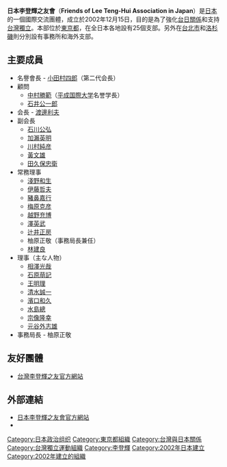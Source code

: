{{refimprove|time=2016-01-15T12:02:01+00:00}}

{{japanese|japanese=日本李登輝友の会 |kana=にほんりとうきとものかい |romaji=Nihon Ri Tōki tomo no kai}}

'''日本李登輝之友會'''（'''Friends of Lee Teng-Hui Association in Japan'''）是[[日本|日本]]的一個國際交流團體，成立於2002年12月15日，目的是為了強化[[台日關係|台日關係]]和支持[[台灣獨立|台灣獨立]]。本部位於[[東京都|東京都]]，在全日本各地設有25個支部。另外在[[台北市|台北市]]和[[洛杉磯|洛杉磯]]則分別設有事務所和海外支部。

== 主要成員 ==
* 名譽會長 - [[小田村四郎|小田村四郎]]（第二代会長）
*顧問
**[[中村勝範|中村勝範]]（[[平成国際大学|平成国際大学]]名誉学長）
**[[石井公一郎|石井公一郎]]
* 会長 - [[渡邊利夫|渡邊利夫]]
* 副会長
** [[石川公弘|石川公弘]]
** [[加瀨英明|加瀨英明]]
** [[川村純彦|川村純彦]]
** [[黃文雄_(作家)|黃文雄]]
** [[田久保忠衛|田久保忠衛]]
* 常務理事
** [[淺野和生_(政治學家)|淺野和生]]
** [[伊藤哲夫_(政治活動家)|伊藤哲夫]]
** [[豬鼻嘉行|豬鼻嘉行]]
** [[梅原克彦|梅原克彦]]
** [[越野充博|越野充博]]
** [[澤英武|澤英武]]
** [[辻井正房|辻井正房]]
** 柚原正敬（事務局長兼任）
** [[林建良|林建良]]
* 理事（主な人物）
** [[相澤光哉|相澤光哉]]
** [[石原萠記|石原萠記]]
** [[王明理|王明理]]
** [[清水誠一|清水誠一]]
** [[濱口和久|濱口和久]]
** [[水島總|水島總]]
** [[宗像隆幸|宗像隆幸]]
** [[元谷外志雄|元谷外志雄]]
* 事務局長 - 柚原正敬

== 友好團體 ==
* [http://www.taiwanus.net/roger/lee.htm 台灣李登輝之友官方網站] {{Wayback|url=http://www.taiwanus.net/roger/lee.htm |date=20210210232755 }}

== 外部連結 == 
* [http://www.ritouki.jp/ 日本李登輝之友會官方網站] {{Wayback|url=http://www.ritouki.jp/ |date=20170620014550 }}
*{{YouTube|user=ritoukijapan|日本李登輝友の会事務局}}

[[Category:日本政治组织|Category:日本政治组织]]
[[Category:東京都組織|Category:東京都組織]]
[[Category:台灣與日本關係|Category:台灣與日本關係]]
[[Category:台灣獨立運動組織|Category:台灣獨立運動組織]]
[[Category:李登輝|Category:李登輝]]
[[Category:2002年日本建立|Category:2002年日本建立]]
[[Category:2002年建立的組織|Category:2002年建立的組織]]